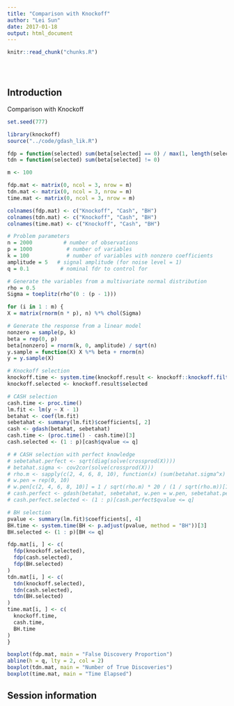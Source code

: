 ```yaml
---
title: "Comparison with Knockoff"
author: "Lei Sun"
date: 2017-01-18
output: html_document
---
```


<!-- The file analysis/chunks.R contains chunks that define default settings
shared across the workflowr files. -->
```r
knitr::read_chunk("chunks.R")
```

<!-- Update knitr chunk options -->
```r
```

<!-- Insert the date the file was last updated -->
```r
```

<!-- Insert the code version (Git commit SHA1) if Git repository exists and R
 package git2r is installed -->
```r
```

<!-- Add your analysis here -->

## Introduction

Comparison with Knockoff

```r
set.seed(777)

library(knockoff)
source("../code/gdash_lik.R")

fdp = function(selected) sum(beta[selected] == 0) / max(1, length(selected))
tdn = function(selected) sum(beta[selected] != 0)

m <- 100

fdp.mat <- matrix(0, ncol = 3, nrow = m)
tdn.mat <- matrix(0, ncol = 3, nrow = m)
time.mat <- matrix(0, ncol = 3, nrow = m)

colnames(fdp.mat) <- c("Knockoff", "Cash", "BH")
colnames(tdn.mat) <- c("Knockoff", "Cash", "BH")
colnames(time.mat) <- c("Knockoff", "Cash", "BH")

# Problem parameters
n = 2000          # number of observations
p = 1000           # number of variables
k = 100            # number of variables with nonzero coefficients
amplitude = 5   # signal amplitude (for noise level = 1)
q = 0.1          # nominal fdr to control for

# Generate the variables from a multivariate normal distribution
rho = 0.5
Sigma = toeplitz(rho^(0 : (p - 1)))

for (i in 1 : m) {
X = matrix(rnorm(n * p), n) %*% chol(Sigma)

# Generate the response from a linear model
nonzero = sample(p, k)
beta = rep(0, p)
beta[nonzero] = rnorm(k, 0, amplitude) / sqrt(n)
y.sample = function(X) X %*% beta + rnorm(n)
y = y.sample(X)

# Knockoff selection
knockoff.time <- system.time(knockoff.result <- knockoff::knockoff.filter(X, y, knockoffs = create.fixed, statistic = stat.glmnet_lambdasmax, fdr = q))[3]
knockoff.selected <- knockoff.result$selected

# CASH selection
cash.time <- proc.time()
lm.fit <- lm(y ~ X - 1)
betahat <- coef(lm.fit)
sebetahat <- summary(lm.fit)$coefficients[, 2]
cash <- gdash(betahat, sebetahat)
cash.time <- (proc.time() - cash.time)[3]
cash.selected <- (1 : p)[cash$qvalue <= q]

# # CASH selection with perfect knowledge
# sebetahat.perfect <- sqrt(diag(solve(crossprod(X))))
# betahat.sigma <- cov2cor(solve(crossprod(X)))
# rho.m <- sapply(c(2, 4, 6, 8, 10), function(x) (sum(betahat.sigma^x) - p) / (p * (p - 1)))
# w.pen = rep(0, 10)
# w.pen[c(2, 4, 6, 8, 10)] = 1 / sqrt(rho.m) * 20 / (1 / sqrt(rho.m))[1]
# cash.perfect <- gdash(betahat, sebetahat, w.pen = w.pen, sebetahat.perfect)
# cash.perfect.selected <- (1 : p)[cash.perfect$qvalue <= q]

# BH selection
pvalue <- summary(lm.fit)$coefficients[, 4]
BH.time <- system.time(BH <- p.adjust(pvalue, method = "BH"))[3]
BH.selected <- (1 : p)[BH <= q]

fdp.mat[i, ] <- c(
  fdp(knockoff.selected),
  fdp(cash.selected),
  fdp(BH.selected)
)
tdn.mat[i, ] <- c(
  tdn(knockoff.selected),
  tdn(cash.selected),
  tdn(BH.selected)
)
time.mat[i, ] <- c(
  knockoff.time,
  cash.time,
  BH.time
)
}
```

```r
boxplot(fdp.mat, main = "False Discovery Proportion")
abline(h = q, lty = 2, col = 2)
boxplot(tdn.mat, main = "Number of True Discoveries")
boxplot(time.mat, main = "Time Elapsed")
```

## Session information

<!-- Insert the session information into the document -->
```r
```
